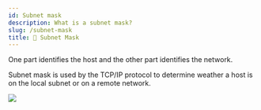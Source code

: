 ```yaml
---
id: Subnet mask
description: What is a subnet mask?
slug: /subnet-mask
title: 🧩 Subnet Mask
---
```


<p className="grey">One part identifies the host and the other part identifies the network.</p>

Subnet mask is used by the TCP/IP protocol to determine weather a host is on the local subnet or on a remote network.

![](/img/subnetmask.png)